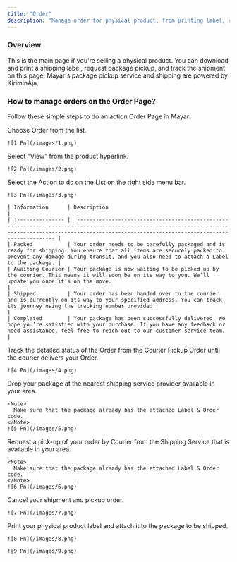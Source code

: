 ```yaml
---
title: "Order"
description: "Manage order for physical product, from printing label, request pickup to tracking shipment."
---
```


### Overview

This is the main page if you're selling a physical product. You can download and print a shipping label, request package pickup, and track the shipment on this page. Mayar's package pickup service and shipping are powered by KiriminAja.

### How to manage orders on the  Order Page?

Follow these simple steps to do an action Order Page in Mayar:

<Steps>
  <Step title="Choose an Order">
    Choose Order from the list.

    ![1 Pn](/images/1.png)
  </Step>
  <Step title='Select "View"'>
    Select "View" from the product hyperlink.

    ![2 Pn](/images/2.png)
  </Step>
  <Step title="Select Action">
    Select the Action to do on the List on the right side menu bar.

    ![3 Pn](/images/3.png)

    | Information      | Description                                                                                                                                                                                                  |
    | :--------------- | :----------------------------------------------------------------------------------------------------------------------------------------------------------------------------------------------------------- |
    | Packed           | Your order needs to be carefully packaged and is ready for shipping. You ensure that all items are securely packed to prevent any damage during transit, and you also need to attach a Label to the package. |
    | Awaiting Courier | Your package is now waiting to be picked up by the courier. This means it will soon be on its way to you. We’ll update you once it’s on the move.                                                            |
    | Shipped          | Your order has been handed over to the courier and is currently on its way to your specified address. You can track its journey using the tracking number provided.                                          |
    | Completed        | Your package has been successfully delivered. We hope you’re satisfied with your purchase. If you have any feedback or need assistance, feel free to reach out to our customer service team.                 |
  </Step>
  <Step title="Tracking">
    Track the detailed status of the Order from the Courier Pickup Order until the courier delivers your Order.

    ![4 Pn](/images/4.png)
  </Step>
  <Step title="Drop Off">
    Drop your package at the nearest shipping service provider available in your area.

    <Note>
      Make sure that the package already has the attached Label & Order code.
    </Note>
    ![5 Pn](/images/5.png)
  </Step>
  <Step title="Pick Up">
    Request a pick-up of your order by Courier from the Shipping Service that is available in your area.

    <Note>
      Make sure that the package already has the attached Label & Order code.
    </Note>
    ![6 Pn](/images/6.png)
  </Step>
  <Step title="Cancel Order">
    Cancel your shipment and pickup order.

    ![7 Pn](/images/7.png)
  </Step>
  <Step title="Label Product">
    Print your physical product label and attach it to the package to be shipped.

    ![8 Pn](/images/8.png)

    ![9 Pn](/images/9.png)
  </Step>
</Steps>
